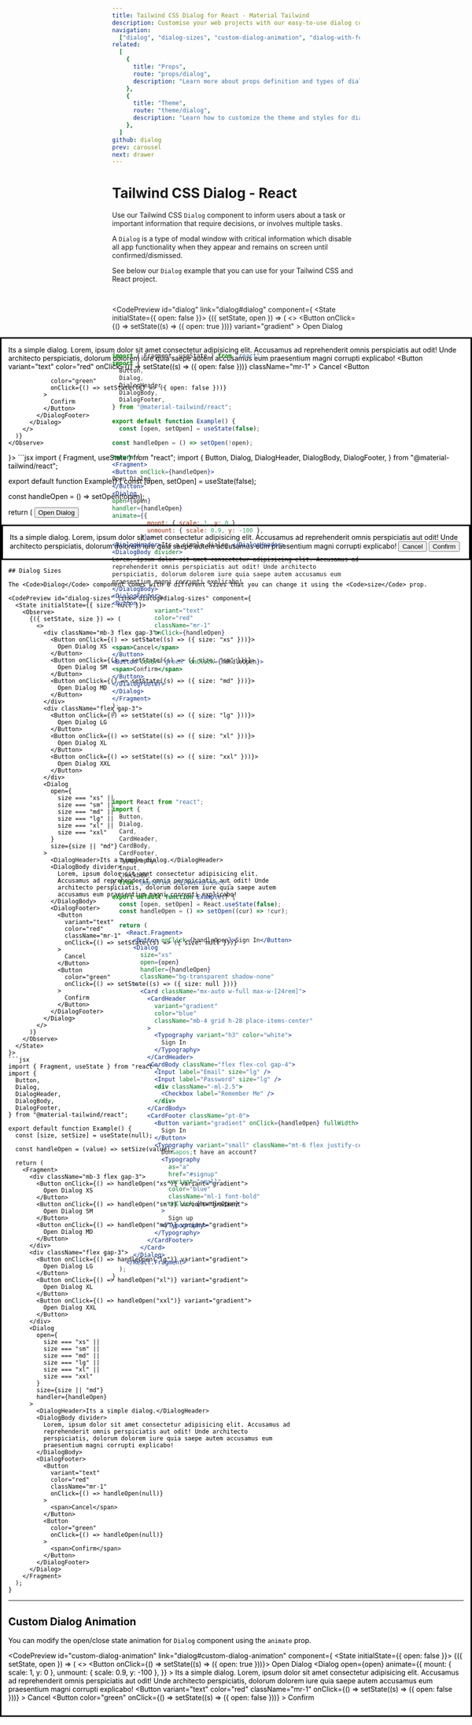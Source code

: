 ```yaml
---
title: Tailwind CSS Dialog for React - Material Tailwind
description: Customise your web projects with our easy-to-use dialog component for Tailwind CSS and React using Material Design guidelines.
navigation:
  ["dialog", "dialog-sizes", "custom-dialog-animation", "dialog-with-form", "props", "theme"]
related:
  [
    {
      title: "Props",
      route: "props/dialog",
      description: "Learn more about props definition and types of dialog components.",
    },
    {
      title: "Theme",
      route: "theme/dialog",
      description: "Learn how to customize the theme and styles for dialog components.",
    },
  ]
github: dialog
prev: carousel
next: drawer
---
```


# Tailwind CSS Dialog - React

Use our Tailwind CSS <Code>Dialog</Code> component to inform users about a task or important information that require decisions, or involves multiple tasks.

A <Code>Dialog</Code> is a type of modal window with critical information which disable all app functionality when they appear and remains on screen until confirmed/dismissed.

See below our <Code>Dialog</Code> example that you can use for your Tailwind CSS and React project.

<br />

<CodePreview id="dialog" link="dialog#dialog" component={
  <State initialState={{ open: false }}>
    <Observe>
      {({ setState, open }) => (
        <>
          <Button
            onClick={() => setState((s) => ({ open: true }))}
            variant="gradient"
          >
            Open Dialog
          </Button>
          <Dialog open={open}>
            <DialogHeader>Its a simple dialog.</DialogHeader>
            <DialogBody divider>
              Lorem, ipsum dolor sit amet consectetur adipisicing elit.
              Accusamus ad reprehenderit omnis perspiciatis aut odit! Unde
              architecto perspiciatis, dolorum dolorem iure quia saepe autem
              accusamus eum praesentium magni corrupti explicabo!
            </DialogBody>
            <DialogFooter>
              <Button
                variant="text"
                color="red"
                onClick={() => setState((s) => ({ open: false }))}
                className="mr-1"
              >
                Cancel
              </Button>
              <Button

                color="green"
                onClick={() => setState((s) => ({ open: false }))}
              >
                Confirm
              </Button>
            </DialogFooter>
          </Dialog>
        </>
      )}
    </Observe>

  </State>
}>
```jsx
import { Fragment, useState } from "react";
import {
  Button,
  Dialog,
  DialogHeader,
  DialogBody,
  DialogFooter,
} from "@material-tailwind/react";

export default function Example() {
  const [open, setOpen] = useState(false);

const handleOpen = () => setOpen(!open);

return (
<Fragment>
<Button onClick={handleOpen} variant="gradient">
Open Dialog
</Button>
<Dialog open={open} handler={handleOpen}>
<DialogHeader>Its a simple dialog.</DialogHeader>
<DialogBody divider>
Lorem, ipsum dolor sit amet consectetur adipisicing elit. Accusamus ad
reprehenderit omnis perspiciatis aut odit! Unde architecto
perspiciatis, dolorum dolorem iure quia saepe autem accusamus eum
praesentium magni corrupti explicabo!
</DialogBody>
<DialogFooter>
<Button
            variant="text"
            color="red"
            onClick={handleOpen}
            className="mr-1"
          >
<span>Cancel</span>
</Button>
<Button variant="gradient" color="green" onClick={handleOpen}>
<span>Confirm</span>
</Button>
</DialogFooter>
</Dialog>
</Fragment>
);
}

````
</CodePreview>

---

## Dialog Sizes

The <Code>Dialog</Code> component comes with 6 different sizes that you can change it using the <Code>size</Code> prop.

<CodePreview id="dialog-sizes" link="dialog#dialog-sizes" component={
  <State initialState={{ size: null }}>
    <Observe>
      {({ setState, size }) => (
        <>
          <div className="mb-3 flex gap-3">
            <Button onClick={() => setState((s) => ({ size: "xs" }))}>
              Open Dialog XS
            </Button>
            <Button onClick={() => setState((s) => ({ size: "sm" }))}>
              Open Dialog SM
            </Button>
            <Button onClick={() => setState((s) => ({ size: "md" }))}>
              Open Dialog MD
            </Button>
          </div>
          <div className="flex gap-3">
            <Button onClick={() => setState((s) => ({ size: "lg" }))}>
              Open Dialog LG
            </Button>
            <Button onClick={() => setState((s) => ({ size: "xl" }))}>
              Open Dialog XL
            </Button>
            <Button onClick={() => setState((s) => ({ size: "xxl" }))}>
              Open Dialog XXL
            </Button>
          </div>
          <Dialog
            open={
              size === "xs" ||
              size === "sm" ||
              size === "md" ||
              size === "lg" ||
              size === "xl" ||
              size === "xxl"
            }
            size={size || "md"}
          >
            <DialogHeader>Its a simple dialog.</DialogHeader>
            <DialogBody divider>
              Lorem, ipsum dolor sit amet consectetur adipisicing elit.
              Accusamus ad reprehenderit omnis perspiciatis aut odit! Unde
              architecto perspiciatis, dolorum dolorem iure quia saepe autem
              accusamus eum praesentium magni corrupti explicabo!
            </DialogBody>
            <DialogFooter>
              <Button
                variant="text"
                color="red"
                className="mr-1"
                onClick={() => setState((s) => ({ size: null }))}
              >
                Cancel
              </Button>
              <Button
                color="green"
                onClick={() => setState((s) => ({ size: null }))}
              >
                Confirm
              </Button>
            </DialogFooter>
          </Dialog>
        </>
      )}
    </Observe>
  </State>
}>
```jsx
import { Fragment, useState } from "react";
import {
  Button,
  Dialog,
  DialogHeader,
  DialogBody,
  DialogFooter,
} from "@material-tailwind/react";

export default function Example() {
  const [size, setSize] = useState(null);

  const handleOpen = (value) => setSize(value);

  return (
    <Fragment>
      <div className="mb-3 flex gap-3">
        <Button onClick={() => handleOpen("xs")} variant="gradient">
          Open Dialog XS
        </Button>
        <Button onClick={() => handleOpen("sm")} variant="gradient">
          Open Dialog SM
        </Button>
        <Button onClick={() => handleOpen("md")} variant="gradient">
          Open Dialog MD
        </Button>
      </div>
      <div className="flex gap-3">
        <Button onClick={() => handleOpen("lg")} variant="gradient">
          Open Dialog LG
        </Button>
        <Button onClick={() => handleOpen("xl")} variant="gradient">
          Open Dialog XL
        </Button>
        <Button onClick={() => handleOpen("xxl")} variant="gradient">
          Open Dialog XXL
        </Button>
      </div>
      <Dialog
        open={
          size === "xs" ||
          size === "sm" ||
          size === "md" ||
          size === "lg" ||
          size === "xl" ||
          size === "xxl"
        }
        size={size || "md"}
        handler={handleOpen}
      >
        <DialogHeader>Its a simple dialog.</DialogHeader>
        <DialogBody divider>
          Lorem, ipsum dolor sit amet consectetur adipisicing elit. Accusamus ad
          reprehenderit omnis perspiciatis aut odit! Unde architecto
          perspiciatis, dolorum dolorem iure quia saepe autem accusamus eum
          praesentium magni corrupti explicabo!
        </DialogBody>
        <DialogFooter>
          <Button
            variant="text"
            color="red"
            className="mr-1"
            onClick={() => handleOpen(null)}
          >
            <span>Cancel</span>
          </Button>
          <Button
            color="green"
            onClick={() => handleOpen(null)}
          >
            <span>Confirm</span>
          </Button>
        </DialogFooter>
      </Dialog>
    </Fragment>
  );
}
````

</CodePreview>

---

## Custom Dialog Animation

You can modify the open/close state animation for <Code>Dialog</Code> component using the <Code>animate</Code> prop.

<CodePreview id="custom-dialog-animation" link="dialog#custom-dialog-animation" component={
  <State initialState={{ open: false }}>
    <Observe>
      {({ setState, open }) => (
        <>
          <Button onClick={() => setState((s) => ({ open: true }))}>
            Open Dialog
          </Button>
          <Dialog
            open={open}
            animate={{
              mount: { scale: 1, y: 0 },
              unmount: { scale: 0.9, y: -100 },
            }}
          >
            <DialogHeader>Its a simple dialog.</DialogHeader>
            <DialogBody divider>
              Lorem, ipsum dolor sit amet consectetur adipisicing elit.
              Accusamus ad reprehenderit omnis perspiciatis aut odit! Unde
              architecto perspiciatis, dolorum dolorem iure quia saepe autem
              accusamus eum praesentium magni corrupti explicabo!
            </DialogBody>
            <DialogFooter>
              <Button
                variant="text"
                color="red"
                className="mr-1"
                onClick={() => setState((s) => ({ open: false }))}
              >
                Cancel
              </Button>
              <Button
                color="green"
                onClick={() => setState((s) => ({ open: false }))}
              >
                Confirm
              </Button>
            </DialogFooter>
          </Dialog>
        </>
      )}
    </Observe>
  </State>
}>
```jsx
import { Fragment, useState } from "react";
import {
  Button,
  Dialog,
  DialogHeader,
  DialogBody,
  DialogFooter,
} from "@material-tailwind/react";

export default function Example() {
  const [open, setOpen] = useState(false);

const handleOpen = () => setOpen(!open);

return (
<Fragment>
<Button onClick={handleOpen}>
Open Dialog
</Button>
<Dialog
open={open}
handler={handleOpen}
animate={{
          mount: { scale: 1, y: 0 },
          unmount: { scale: 0.9, y: -100 },
        }} >
<DialogHeader>Its a simple dialog.</DialogHeader>
<DialogBody divider>
Lorem, ipsum dolor sit amet consectetur adipisicing elit. Accusamus ad
reprehenderit omnis perspiciatis aut odit! Unde architecto
perspiciatis, dolorum dolorem iure quia saepe autem accusamus eum
praesentium magni corrupti explicabo!
</DialogBody>
<DialogFooter>
<Button
            variant="text"
            color="red"
            className="mr-1"
            onClick={handleOpen}
          >
<span>Cancel</span>
</Button>
<Button color="green" onClick={handleOpen}>
<span>Confirm</span>
</Button>
</DialogFooter>
</Dialog>
</Fragment>
);
}

```
</CodePreview>

---

## Dialog with Form

Use the example below to create a dialog with a sign in form.

<CodePreview id="dialog-with-form" link="dialog#dialog-with-form" component={<DialogWithForm />}>
```jsx
import React from "react";
import {
  Button,
  Dialog,
  Card,
  CardHeader,
  CardBody,
  CardFooter,
  Typography,
  Input,
  Checkbox,
} from "@material-tailwind/react";

export default function Example() {
  const [open, setOpen] = React.useState(false);
  const handleOpen = () => setOpen((cur) => !cur);

  return (
    <React.Fragment>
      <Button onClick={handleOpen}>Sign In</Button>
      <Dialog
        size="xs"
        open={open}
        handler={handleOpen}
        className="bg-transparent shadow-none"
      >
        <Card className="mx-auto w-full max-w-[24rem]">
          <CardHeader
            variant="gradient"
            color="blue"
            className="mb-4 grid h-28 place-items-center"
          >
            <Typography variant="h3" color="white">
              Sign In
            </Typography>
          </CardHeader>
          <CardBody className="flex flex-col gap-4">
            <Input label="Email" size="lg" />
            <Input label="Password" size="lg" />
            <div className="-ml-2.5">
              <Checkbox label="Remember Me" />
            </div>
          </CardBody>
          <CardFooter className="pt-0">
            <Button variant="gradient" onClick={handleOpen} fullWidth>
              Sign In
            </Button>
            <Typography variant="small" className="mt-6 flex justify-center">
              Don&apos;t have an account?
              <Typography
                as="a"
                href="#signup"
                variant="small"
                color="blue"
                className="ml-1 font-bold"
                onClick={handleOpen}
              >
                Sign up
              </Typography>
            </Typography>
          </CardFooter>
        </Card>
      </Dialog>
    </React.Fragment>
  );
}
```
</CodePreview>

<span id="props" className="scroll-mt-48" />
<span id="theme" className="scroll-mt-48" />
```
